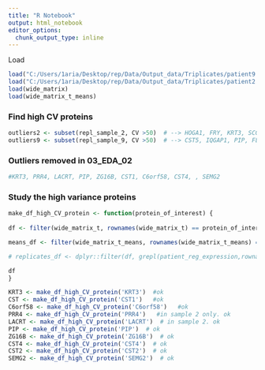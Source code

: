 ```yaml
---
title: "R Notebook"
output: html_notebook
editor_options: 
  chunk_output_type: inline
---
```


Load
```r
load("C:/Users/1aria/Desktop/rep/Data/Output_data/Triplicates/patient9.Rda")
load("C:/Users/1aria/Desktop/rep/Data/Output_data/Triplicates/patient2.Rda")
load(wide_matrix)
load(wide_matrix_t_means)
```

### Find high CV proteins
```r
outliers2 <- subset(repl_sample_2, CV >50)  # --> HOGA1, FRY, KRT3, SCGB2A1, SEMG2, SEMG1, A2ML1, LACRT
outliers9 <- subset(repl_sample_9, CV >50)  # --> CST5, IQGAP1, PIP, FLG, KRT85, ZG16B, CST1, C6orf58,STRBP, SEMG2
```

### Outliers removed in 03_EDA_02
```r
#KRT3, PRR4, LACRT, PIP, ZG16B, CST1, C6orf58, CST4, , SEMG2
```



### Study the high variance proteins
```r
make_df_high_CV_protein <- function(protein_of_interest) {
  
df <- filter(wide_matrix_t, rownames(wide_matrix_t) == protein_of_interest) %>% t() %>% na.omit() %>% as.data.frame() %>% mutate_if(is.character, as.numeric)

means_df <- filter(wide_matrix_t_means, rownames(wide_matrix_t_means) == protein_of_interest) %>% t() %>% na.omit() %>% as.data.frame() %>% mutate_if(is.character, as.numeric) 

# replicates_df <- dplyr::filter(df, grepl(patient_reg_expression,rownames(df)))

df
}

KRT3 <- make_df_high_CV_protein('KRT3')  #ok
CST <- make_df_high_CV_protein('CST1')   #ok
C6orf58 <- make_df_high_CV_protein('C6orf58')   #ok
PRR4 <- make_df_high_CV_protein('PRR4')   #in sample 2 only. ok
LACRT <- make_df_high_CV_protein('LACRT')  # in sample 2. ok
PIP <- make_df_high_CV_protein('PIP')  # ok
ZG16B <- make_df_high_CV_protein('ZG16B')  # ok
CST4 <- make_df_high_CV_protein('CST4')  # ok
CST2 <- make_df_high_CV_protein('CST2')  # ok
SEMG2 <- make_df_high_CV_protein('SEMG2')  # ok 


```

